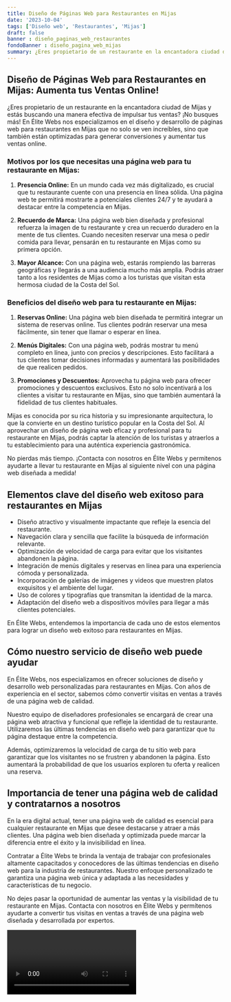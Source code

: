 ```yaml
---
title: Diseño de Páginas Web para Restaurantes en Mijas
date: '2023-10-04'
tags: ['Diseño web', 'Restaurantes', 'Mijas']
draft: false
banner : diseño_paginas_web_restaurantes
fondoBanner : diseño_pagina_web_mijas
summary: ¿Eres propietario de un restaurante en la encantadora ciudad de Mijas y estás buscando una manera efectiva de impulsar tus ventas? ¡No busques más! En Élite Webs nos especializamos en el diseño y desarrollo de páginas web para restaurantes en Mijas que no solo se ven increíbles, sino que también están optimizadas para generar conversiones y aumentar tus ventas online.
---
```


## Diseño de Páginas Web para Restaurantes en Mijas: Aumenta tus Ventas Online!

¿Eres propietario de un restaurante en la encantadora ciudad de Mijas y estás buscando una manera efectiva de impulsar tus ventas? ¡No busques más! En Élite Webs nos especializamos en el diseño y desarrollo de páginas web para restaurantes en Mijas que no solo se ven increíbles, sino que también están optimizadas para generar conversiones y aumentar tus ventas online.

### Motivos por los que necesitas una página web para tu restaurante en Mijas:

1. **Presencia Online:** En un mundo cada vez más digitalizado, es crucial que tu restaurante cuente con una presencia en línea sólida. Una página web te permitirá mostrarte a potenciales clientes 24/7 y te ayudará a destacar entre la competencia en Mijas.

2. **Recuerdo de Marca:** Una página web bien diseñada y profesional refuerza la imagen de tu restaurante y crea un recuerdo duradero en la mente de tus clientes. Cuando necesiten reservar una mesa o pedir comida para llevar, pensarán en tu restaurante en Mijas como su primera opción.

3. **Mayor Alcance:** Con una página web, estarás rompiendo las barreras geográficas y llegarás a una audiencia mucho más amplia. Podrás atraer tanto a los residentes de Mijas como a los turistas que visitan esta hermosa ciudad de la Costa del Sol.

### Beneficios del diseño web para tu restaurante en Mijas:

1. **Reservas Online:** Una página web bien diseñada te permitirá integrar un sistema de reservas online. Tus clientes podrán reservar una mesa fácilmente, sin tener que llamar o esperar en línea.

2. **Menús Digitales:** Con una página web, podrás mostrar tu menú completo en línea, junto con precios y descripciones. Esto facilitará a tus clientes tomar decisiones informadas y aumentará las posibilidades de que realicen pedidos.

3. **Promociones y Descuentos:** Aprovecha tu página web para ofrecer promociones y descuentos exclusivos. Esto no solo incentivará a los clientes a visitar tu restaurante en Mijas, sino que también aumentará la fidelidad de tus clientes habituales.

Mijas es conocida por su rica historia y su impresionante arquitectura, lo que la convierte en un destino turístico popular en la Costa del Sol. Al aprovechar un diseño de página web eficaz y profesional para tu restaurante en Mijas, podrás captar la atención de los turistas y atraerlos a tu establecimiento para una auténtica experiencia gastronómica.

No pierdas más tiempo. ¡Contacta con nosotros en Élite Webs y permitenos ayudarte a llevar tu restaurante en Mijas al siguiente nivel con una página web diseñada a medida!

<GifSeo />

<Cta />

## Elementos clave del diseño web exitoso para restaurantes en Mijas

- Diseño atractivo y visualmente impactante que refleje la esencia del restaurante.
- Navegación clara y sencilla que facilite la búsqueda de información relevante.
- Optimización de velocidad de carga para evitar que los visitantes abandonen la página.
- Integración de menús digitales y reservas en línea para una experiencia cómoda y personalizada.
- Incorporación de galerías de imágenes y videos que muestren platos exquisitos y el ambiente del lugar.
- Uso de colores y tipografías que transmitan la identidad de la marca.
- Adaptación del diseño web a dispositivos móviles para llegar a más clientes potenciales.

En Élite Webs, entendemos la importancia de cada uno de estos elementos para lograr un diseño web exitoso para restaurantes en Mijas.

## Cómo nuestro servicio de diseño web puede ayudar

En Élite Webs, nos especializamos en ofrecer soluciones de diseño y desarrollo web personalizadas para restaurantes en Mijas. Con años de experiencia en el sector, sabemos cómo convertir visitas en ventas a través de una página web de calidad.

Nuestro equipo de diseñadores profesionales se encargará de crear una página web atractiva y funcional que refleje la identidad de tu restaurante. Utilizaremos las últimas tendencias en diseño web para garantizar que tu página destaque entre la competencia.

Además, optimizaremos la velocidad de carga de tu sitio web para garantizar que los visitantes no se frustren y abandonen la página. Esto aumentará la probabilidad de que los usuarios exploren tu oferta y realicen una reserva.

## Importancia de tener una página web de calidad y contratarnos a nosotros

En la era digital actual, tener una página web de calidad es esencial para cualquier restaurante en Mijas que desee destacarse y atraer a más clientes. Una página web bien diseñada y optimizada puede marcar la diferencia entre el éxito y la invisibilidad en línea.

Contratar a Élite Webs te brinda la ventaja de trabajar con profesionales altamente capacitados y conocedores de las últimas tendencias en diseño web para la industria de restaurantes. Nuestro enfoque personalizado te garantiza una página web única y adaptada a las necesidades y características de tu negocio.

No dejes pasar la oportunidad de aumentar las ventas y la visibilidad de tu restaurante en Mijas. Contacta con nosotros en Élite Webs y permítenos ayudarte a convertir tus visitas en ventas a través de una página web diseñada y desarrollada por expertos.

<Video />

<CtaBot job='Restaurantes' city='Mijas'/>

<Gmaps query='Mijas+españa+maps' />